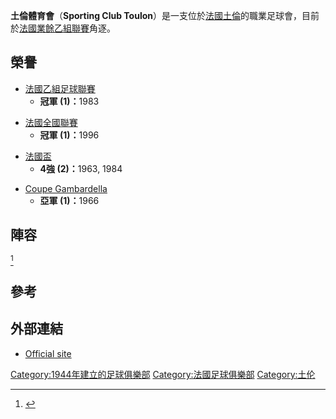 {{Infobox football club
| clubname  = 土倫
| image     = <!-- 檔案不存在 [[Image:FCToulon.svg|150px]] ，可從英文維基百科取得 -->
| fullname  = Sporting Toulon Var
| nickname  = 
| founded   = {{Start date and age|df=yes|1944}}
| ground    = [[土倫|土倫]][[Stade_Bon_Rencontre|Stade Bon Rencontre]]
| capacity  = 8,000
| chairman  = [[Jacques_Jayet|Jacques Jayet]]
| manager   = [[Mohamed_Sadani|Mohamed Sadani]]
| league    = [[法國全國乙組聯賽|法國全國乙組聯賽]]
| season    = 2017–18
| position  = 全國乙A組，第 2 位
| pattern_la1=_yellowblue|pattern_b1=|pattern_ra1=_yellowblue
| leftarm1=FFFF00|body1=FFFF00|rightarm1=FFFF00|shorts1=FFFF00|socks1=FFFF00
| pattern_la2=_whiteshoulders|pattern_b2=_whiteshoulders|pattern_ra2=_whiteshoulders
| leftarm2=000000|body2=000000|rightarm2=000000|shorts2=000000|socks2=000000
}}
'''土倫體育會'''（'''Sporting Club Toulon'''）是一支位於[[法國|法國]][[土倫|土倫]]的職業足球會，目前於[[法國業餘乙組聯賽|法國業餘乙組聯賽]]角逐。

== 榮譽 ==
*[[法國乙組足球聯賽|法國乙組足球聯賽]]
**'''冠軍 (1)：'''1983

*[[法國全國聯賽|法國全國聯賽]]
**'''冠軍 (1)：'''1996

*[[法國盃|法國盃]]
**'''4強 (2)：'''1963, 1984

*[[Coupe_Gambardella|Coupe Gambardella]]
**'''亞軍 (1)：'''1966

==陣容==
{{updated|2015年2月8日}}<ref>{{cite news |title=Groupe Senior |url=http://www.sportingtoulonvar.fr/groupe-senior/ |publisher=sportingtoulonvar.fr |accessdate=19 February 2015 |language=fr |deadurl=yes |archiveurl=https://web.archive.org/web/20150323235146/http://www.sportingtoulonvar.fr/groupe-senior/ |archivedate=2015年3月23日 }}</ref>

{{Fs start}}
{{Fs player|no=|nat=FRA|name=Alexandre Abello|pos=GK}}
{{Fs player|no=|nat=FRA|name=Cyril Boukhit|pos=GK}}
{{Fs player|no=|nat=FRA|name=Laurent Torre|pos=GK}}
{{Fs player|no=|nat=FRA|name=Mickaël Blanc|pos=DF}}
{{fs player|no=|nat=FRA|name=Julien Leleu|pos=DF}}
{{Fs player|no=|nat=FRA|name=Omar Mdahoma|pos=DF}}
{{Fs player|no=|nat=ALG|name=[[Anthony_Ouasfane|Anthony Ouasfane]]|pos=DF}}
{{Fs player|no=|nat=FRA|name=[[Arnaud_Bellay|Arnaud Bellay]]|pos=DF}}
{{Fs player|no=|nat=FRA|name=Robin Rezkallah|pos=DF}}
{{Fs player|no=|nat=FRA|name=Mohamed Sahnoune|pos=DF}}
{{Fs player|no=|nat=FRA|name=Clément Flouret|pos=DF}}
{{Fs mid}}
{{Fs player|no=|nat=FRA|name=Yamin Amiri|pos=MF}}
{{Fs player|no=|nat=FRA|name=Cyril Manas|pos=MF}}
{{fs player|no=|nat=FRA|name=Farid Bouzine|pos=MF}}
{{Fs player|no=|nat=FRA|name=Wally Gueye|pos=MF}}
{{Fs player|no=|nat=FRA|name=Mourad Zaiani|pos=MF}}
{{Fs player|no=|nat=FRA|name=Arnaud Buisson|pos=MF}}
{{Fs player|no=|nat=SEN|name=[[Julio_Bayo|Julio Bayo]]|pos=MF}}
{{fs player|no=|nat=FRA|name=Riad Dob|pos=FW}}
{{Fs player|no=|nat=FRA|name=David Gomis|pos=FW}}
{{Fs player|no=|nat=FRA|name=[[Virgile_Reset|Virgile Reset]]|pos=FW}}
{{Fs player|no=|nat=FRA|name=Iliès Azziz|pos=FW}}
{{Fs player|no=|nat=FRA|name=[[Lamine_Djaballah|Lamine Djaballah]]|pos=FW}}
{{Fs end}}

== 參考 ==
{{Reflist}}

== 外部連結 ==
* {{fr icon}} [https://web.archive.org/web/20150904034929/http://www.sportingtoulonvar.fr/ Official site]

[[Category:1944年建立的足球俱樂部|Category:1944年建立的足球俱樂部]]
[[Category:法國足球俱樂部|Category:法國足球俱樂部]]
[[Category:土伦|Category:土伦]]